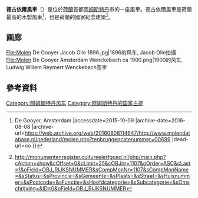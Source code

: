 '''德古依爾風車'''（{{lang-nl|De Gooyer}}）是位於[[荷蘭|荷蘭]]首都[[阿姆斯特丹|阿姆斯特丹]]市的一座風車。德古依爾風車是荷蘭最高的木製風車<ref>{{Cite web |url=http://www.molendatabase.nl/nederland/molen.php?tenbruggencatenummer=00699 |title=Nederlandse Molendatabase {{!}} De Gooyer, Amsterdam |accessdate=2015-10-09 |archive-date=2016-08-08 |archive-url=https://web.archive.org/web/20160808114647/http://www.molendatabase.nl/nederland/molen.php?tenbruggencatenummer=00699 |dead-url=no }}</ref>，也是荷蘭的國家紀念建築<ref>http://monumentenregister.cultureelerfgoed.nl/php/main.php?cAction=show&cOffset=0&cLimit=25&cOBJnr=1107&oOrder=ASC&cLast=1&oField=OBJ_RIJKSNUMMER&sCompMonNr=1107&sCompMonName=&sStatus=&sProvincie=&sGemeente=&sPlaats=&sStraat=&sHuisnummer=&sPostcode=&sFunctie=&sHoofdcategorie=&sSubcategorie=&sOmschrijving=&ID=0&oField=OBJ_RIJKSNUMMER{{dead link|date=2017年12月 |bot=InternetArchiveBot |fix-attempted=yes }}</ref>。

==画廊==
<gallery>
File:Molen De Gooyer Jacob Olie 1896.jpg|1896的风车, Jacob Olie拍摄
File:Molen De Gooyer Amsterdam Wenckebach ca 1900.png|1900的风车, Ludwig Willem Reymert Wenckebach签字
</gallery>

==參考資料==
{{Reflist}}

{{Commons category|De Gooyer, Amsterdam}}
{{coord|52|22|00|N|4|55|34|E|type:landmark_source:kolossus-frwiki|display=title}}

[[Category:阿姆斯特丹风车|Category:阿姆斯特丹风车]]
[[Category:阿姆斯特丹的国家古迹|Category:阿姆斯特丹的国家古迹]]